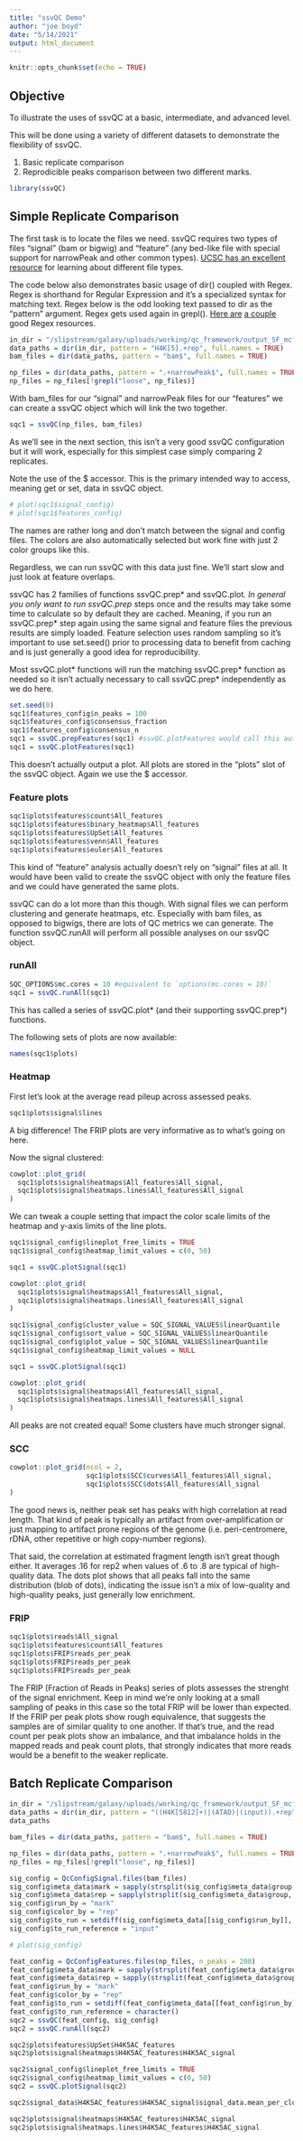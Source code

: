 ```yaml
---
title: "ssvQC Demo"
author: "joe boyd"
date: "5/14/2021"
output: html_document
---
```


```r
knitr::opts_chunk$set(echo = TRUE)
```

## Objective

To illustrate the uses of ssvQC at a basic, intermediate, and advanced level.

This will be done using a variety of different datasets to demonstrate the flexibility of ssvQC.

1) Basic replicate comparison
2) Reprodicible peaks comparison between two different marks.

```r
library(ssvQC)
```

## Simple Replicate Comparison

The first task is to locate the files we need.  ssvQC requires two types of files "signal" (bam or bigwig) and "feature" (any bed-like file with special support for narrowPeak and other common types).  [UCSC has an excellent resource](https://genome.ucsc.edu/FAQ/FAQformat.html) for learning about different file types.

The code below also demonstrates basic usage of dir() coupled with Regex.  Regex is shorthand for Regular Expression and it's a specialized syntax for matching text. Regex below is the odd looking text passed to dir as the "pattern" argument.  Regex gets used again in grepl().  [Here are](https://regex101.com/) [a couple](https://regexr.com/) good Regex resources.

```r
in_dir = "/slipstream/galaxy/uploads/working/qc_framework/output_SF_mcf7.repeak/"
data_paths = dir(in_dir, pattern = "H4K[5].+rep", full.names = TRUE)
bam_files = dir(data_paths, pattern = "bam$", full.names = TRUE)

np_files = dir(data_paths, pattern = ".+narrowPeak$", full.names = TRUE)
np_files = np_files[!grepl("loose", np_files)]
```

With bam_files for our "signal" and narrowPeak files for our "features" we can create a ssvQC object which will link the two together.

```r
sqc1 = ssvQC(np_files, bam_files)
```

As we'll see in the next section, this isn't a very good ssvQC configuration but it will work, especially for this simplest case simply comparing 2 replicates.

Note the use of the $ accessor.  This is the primary intended way to access, meaning get or set, data in ssvQC object.

```r
# plot(sqc1$signal_config)
# plot(sqc1$features_config)
```

The names are rather long and don't match between the signal and config files. The colors are also automatically selected but work fine with just 2 color groups like this.

Regardless, we can run ssvQC with this data just fine. We'll start slow and just look at feature overlaps.

ssvQC has 2 families of functions ssvQC.prep* and ssvQC.plot*.  In general you only want to run ssvQC.prep* steps once and the results may take some time to calculate so by default they are cached.  Meaning, if you run an ssvQC.prep* step again using the same signal and feature files the previous results are simply loaded.  Feature selection uses random sampling so it's important to use set.seed() prior to processing data to benefit from caching and is just generally a good idea for reproducibility.  

Most ssvQC.plot* functions will run the matching ssvQC.prep* function as needed so it isn't actually necessary to call ssvQC.prep* independently as we do here.

```r
set.seed(0)
sqc1$features_config$n_peaks = 100
sqc1$features_config$consensus_fraction
sqc1$features_config$consensus_n
sqc1 = ssvQC.prepFeatures(sqc1) #ssvQC.plotFeatures would call this automatically.
sqc1 = ssvQC.plotFeatures(sqc1)
```

This doesn't actually output a plot.  All plots are stored in the "plots" slot of the ssvQC object. Again we use the $ accessor.

### Feature plots

```r
sqc1$plots$features$count$All_features
sqc1$plots$features$binary_heatmap$All_features
sqc1$plots$features$UpSet$All_features
sqc1$plots$features$venn$All_features
sqc1$plots$features$euler$All_features
```

This kind of "feature" analysis actually doesn't rely on "signal" files at all. It would have been valid to create the ssvQC object with only the feature files and we could have generated the same plots.

ssvQC can do a lot more than this though. With signal files we can perform clustering and generate heatmaps, etc.  Especially with bam files, as opposed to bigwigs, there are lots of QC metrics we can generate.  The function ssvQC.runAll will perform all possible analyses on our ssvQC object.

### runAll

```r
SQC_OPTIONS$mc.cores = 10 #equivalent to `options(mc.cores = 10)`
sqc1 = ssvQC.runAll(sqc1)
```

This has called a series of ssvQC.plot* (and their supporting ssvQC.prep*) functions.

The following sets of plots are now available:

```r
names(sqc1$plots)
```

### Heatmap

First let's look at the average read pileup across assessed peaks.

```r
sqc1$plots$signal$lines
```

A big difference! The FRIP plots are very informative as to what's going on here.

Now the signal clustered:

```r
cowplot::plot_grid(
  sqc1$plots$signal$heatmaps$All_features$All_signal,
  sqc1$plots$signal$heatmaps.lines$All_features$All_signal
)
```

We can tweak a couple setting that impact the color scale limits of the heatmap and y-axis limits of the line plots.

```r
sqc1$signal_config$lineplot_free_limits = TRUE
sqc1$signal_config$heatmap_limit_values = c(0, 50)

sqc1 = ssvQC.plotSignal(sqc1)

cowplot::plot_grid(
  sqc1$plots$signal$heatmaps$All_features$All_signal,
  sqc1$plots$signal$heatmaps.lines$All_features$All_signal
)
```

```r
sqc1$signal_config$cluster_value = SQC_SIGNAL_VALUES$linearQuantile
sqc1$signal_config$sort_value = SQC_SIGNAL_VALUES$linearQuantile
sqc1$signal_config$plot_value = SQC_SIGNAL_VALUES$linearQuantile
sqc1$signal_config$heatmap_limit_values = NULL

sqc1 = ssvQC.plotSignal(sqc1)

cowplot::plot_grid(
  sqc1$plots$signal$heatmaps$All_features$All_signal,
  sqc1$plots$signal$heatmaps.lines$All_features$All_signal
)
```

All peaks are not created equal! Some clusters have much stronger signal.

### SCC

```r
cowplot::plot_grid(ncol = 2,
                   sqc1$plots$SCC$curves$All_features$All_signal,
                   sqc1$plots$SCC$dots$All_features$All_signal
)
```

The good news is, neither peak set has peaks with high correlation at read length. That kind of peak is typically an artifact from over-amplification or just mapping to artifact prone regions of the genome (i.e. peri-centromere, rDNA, other repetitive or high copy-number regions).

That said, the correlation at estimated fragment length isn't great though either. It averages .16 for rep2 when values of .6 to .8 are typical of high-quality data. The dots plot shows that all peaks fall into the same distribution (blob of dots), indicating the issue isn't a mix of low-quality and high-quality peaks, just generally low enrichment.

### FRIP

```r
sqc1$plots$reads$All_signal
sqc1$plots$features$count$All_features
sqc1$plots$FRIP$reads_per_peak
sqc1$plots$FRIP$reads_per_peak
sqc1$plots$FRIP$reads_per_peak
```

The FRIP (Fraction of Reads in Peaks) series of plots assesses the strenght of the signal enrichment.  Keep in mind we're only looking at a small sampling of peaks in this case so the total FRIP will be lower than expected. If the FRIP per peak plots show rough equivalence, that suggests the samples are of similar quality to one another. If that's true, and the read count per peak plots show an imbalance, and that imbalance holds in the mapped reads and peak count plots, that strongly indicates that more reads would be a benefit to the weaker replicate.

## Batch Replicate Comparison

```r
in_dir = "/slipstream/galaxy/uploads/working/qc_framework/output_SF_mcf7.repeak"
data_paths = dir(in_dir, pattern = "((H4K[5812]+)|(ATAD)|(input)).+rep", full.names = TRUE)
data_paths

bam_files = dir(data_paths, pattern = "bam$", full.names = TRUE)

np_files = dir(data_paths, pattern = ".+narrowPeak$", full.names = TRUE)
np_files = np_files[!grepl("loose", np_files)]
```

```r
sig_config = QcConfigSignal.files(bam_files)
sig_config$meta_data$mark = sapply(strsplit(sig_config$meta_data$group, "[_\\.]"), function(x)x[2])
sig_config$meta_data$rep = sapply(strsplit(sig_config$meta_data$group, "[_\\.]"), function(x)x[3])
sig_config$run_by = "mark"
sig_config$color_by = "rep"
sig_config$to_run = setdiff(sig_config$meta_data[[sig_config$run_by]], "input")
sig_config$to_run_reference = "input"

# plot(sig_config)

feat_config = QcConfigFeatures.files(np_files, n_peaks = 200)
feat_config$meta_data$mark = sapply(strsplit(feat_config$meta_data$group, "[_\\.]"), function(x)x[2])
feat_config$meta_data$rep = sapply(strsplit(feat_config$meta_data$group, "[_\\.]"), function(x)x[3])
feat_config$run_by = "mark"
feat_config$color_by = "rep"
feat_config$to_run = setdiff(feat_config$meta_data[[feat_config$run_by]], "input")
feat_config$to_run_reference = character()
sqc2 = ssvQC(feat_config, sig_config)
sqc2 = ssvQC.runAll(sqc2)
```

```r
sqc2$plots$features$UpSet$H4K5AC_features
sqc2$plots$signal$heatmaps$H4K5AC_features$H4K5AC_signal

sqc2$signal_config$lineplot_free_limits = TRUE
sqc2$signal_config$heatmap_limit_values = c(0, 50)
sqc2 = ssvQC.plotSignal(sqc2)

sqc2$signal_data$H4K5AC_features$H4K5AC_signal$signal_data.mean_per_cluster

sqc2$plots$signal$heatmaps$H4K5AC_features$H4K5AC_signal
sqc2$plots$signal$heatmaps.lines$H4K5AC_features$H4K5AC_signal
```